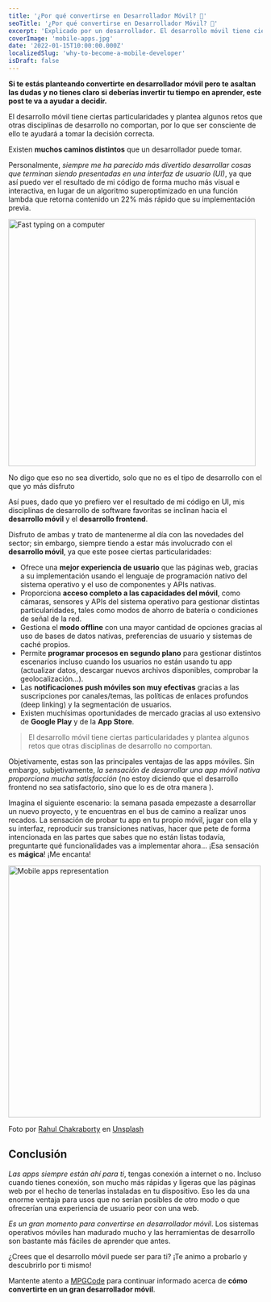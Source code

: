 ```yaml
---
title: '¿Por qué convertirse en Desarrollador Móvil? 📲'
seoTitle: '¿Por qué convertirse en Desarrollador Móvil? 📲'
excerpt: 'Explicado por un desarrollador. El desarrollo móvil tiene ciertas particularidades y plantea algunos retos que otras disciplinas de desarrollo no comportan, por lo que ser consciente de ello te ayudará a tomar la decisión correcta.'
coverImage: 'mobile-apps.jpg'
date: '2022-01-15T10:00:00.000Z'
localizedSlug: 'why-to-become-a-mobile-developer'
isDraft: false
---
```


**Si te estás planteando convertirte en desarrollador móvil pero te asaltan las dudas y no tienes claro si deberías invertir tu tiempo en aprender, este post te va a ayudar a decidir.**

El desarrollo móvil tiene ciertas particularidades y plantea algunos retos que otras disciplinas de desarrollo no comportan, por lo que ser consciente de ello te ayudará a tomar la decisión correcta.

Existen **muchos caminos distintos** que un desarrollador puede tomar.

Personalmente, *siempre me ha parecido más divertido desarrollar cosas que terminan siendo presentadas en una interfaz de usuario (UI)*, ya que así puedo ver el resultado de mi código de forma mucho más visual e interactiva, en lugar de un algoritmo superoptimizado en una función lambda que retorna contenido un 22% más rápido que su implementación previa.

<img src="fast-typing.gif" alt="Fast typing on a computer" width="490" />

No digo que eso no sea divertido, solo que no es el tipo de desarrollo con el que yo más disfruto <emoji src='sweat_smile' size={20} />

Así pues, dado que yo prefiero ver el resultado de mi código en UI, mis disciplinas de desarrollo de software favoritas se inclinan hacia el **desarrollo móvil** y el **desarrollo frontend**.

Disfruto de ambas y trato de mantenerme al día con las novedades del sector; sin embargo, siempre tiendo a estar más involucrado con el **desarrollo móvil**, ya que este posee ciertas particularidades:

- Ofrece una **mejor experiencia de usuario** que las páginas web, gracias a su implementación usando el lenguaje de programación nativo del sistema operativo y el uso de componentes y APIs nativas.
- Proporciona **acceso completo a las capacidades del móvil**, como cámaras, sensores y APIs del sistema operativo para gestionar distintas particularidades, tales como modos de ahorro de batería o condiciones de señal de la red.
- Gestiona el **modo offline** con una mayor cantidad de opciones gracias al uso de bases de datos nativas, preferencias de usuario y sistemas de caché propios.
- Permite **programar procesos en segundo plano** para gestionar distintos escenarios incluso cuando los usuarios no están usando tu app (actualizar datos, descargar nuevos archivos disponibles, comprobar la geolocalización...).
- Las **notificaciones push móviles son muy efectivas** gracias a las suscripciones por canales/temas, las políticas de enlaces profundos (deep linking) y la segmentación de usuarios.
- Existen muchísimas oportunidades de mercado gracias al uso extensivo de **Google Play** y de la **App Store**.

> El desarrollo móvil tiene ciertas particularidades y plantea algunos retos que otras disciplinas de desarrollo no comportan.

Objetivamente, estas son las principales ventajas de las apps móviles. Sin embargo, subjetivamente, *la sensación de desarrollar una app móvil nativa proporciona mucha satisfacción* (no estoy diciendo que el desarrollo frontend no sea satisfactorio, sino que lo es de otra manera <emoji src='smile' />).

Imagina el siguiente escenario: la semana pasada empezaste a desarrollar un nuevo proyecto, y te encuentras en el bus de camino a realizar unos recados. La sensación de probar tu app en tu propio móvil, jugar con ella y su interfaz, reproducir sus transiciones nativas, hacer que pete de forma intencionada en las partes que sabes que no están listas todavía, preguntarte qué funcionalidades vas a implementar ahora... ¡Esa sensación es **mágica**! ¡Me encanta!

<img src="mobile-apps.jpg" alt="Mobile apps representation" width="500" />

Foto por [Rahul Chakraborty](https://unsplash.com/@hckmstrrahul?utm_source=unsplash&amp;utm_medium=referral&amp;utm_content=creditCopyText) en [Unsplash](https://unsplash.com)

## Conclusión

*Las apps siempre están ahí para ti*, tengas conexión a internet o no. Incluso cuando tienes conexión, son mucho más rápidas y ligeras que las páginas web por el hecho de tenerlas instaladas en tu dispositivo. Eso les da una enorme ventaja para usos que no serían posibles de otro modo o que ofrecerían una experiencia de usuario peor con una web.

*Es un gran momento para convertirse en desarrollador móvil*. Los sistemas operativos móviles han madurado mucho y las herramientas de desarrollo son bastante más fáciles de aprender que antes.

¿Crees que el desarrollo móvil puede ser para ti? ¡Te animo a probarlo y descubrirlo por ti mismo!

Mantente atento a [MPGCode](https://mpgcode.com) para continuar informado acerca de **cómo convertirte en un gran desarrollador móvil**.
